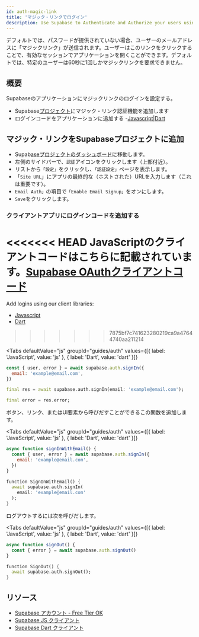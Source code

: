 ```yaml
---
id: auth-magic-link
title: 'マジック・リンクでログイン'
description: Use Supabase to Authenticate and Authorize your users using Magic Link.
---
```



デフォルトでは、パスワードが提供されていない場合、ユーザーのメールアドレスに「マジックリンク」が送信されます。ユーザーはこのリンクをクリックすることで、有効なセッションでアプリケーションを開くことができます。デフォルトでは、特定のユーザーは60秒に1回しかマジックリンクを要求できません。

## 概要

Supabaseのアプリケーションにマジックリンクのログインを設定する。

- Supabase[プロジェクト](https://app.supabase.io)にマジック・リンク認証機能を追加します
- ログインコードをアプリケーションに追加する -[Javascript](https://github.com/supabase/supabase-js)|[Dart](https://github.com/supabase/supabase-dart)

## マジック・リンクをSupabaseプロジェクトに追加

- Supab[aseプロジェクトのダッシュボード](https://app.supabase.io)に移動します。
- 左側のサイドバーで、`認証`アイコンをクリックします（上部付近）。
- リストから`「設定」`をクリックし、`「認証設定」`ページを表示します。
- 「`Site URL`」にアプリの最終的な（ホストされた）URLを入力します（これは重要です）。
- `Email Auth」`の項目で`「Enable Email Signup」`をオンにします。
- `Save`をクリックします。

### クライアントアプリにログインコードを追加する

<<<<<<< HEAD
JavaScriptのクライアントコードはこちらに記載されています。[Supabase OAuthクライアントコード](/docs/reference/javascript/auth-signin#sign-in-using-third-party-providers)
=======
Add logins using our client libraries:

- [Javascript](/docs/reference/javascript/auth-signin#sign-in-with-magic-link)
- [Dart](/docs/reference/dart/auth-signin#sign-in-with-magic-link)
>>>>>>> 7875bf7c741623280219ca9a47644740aa211214

<Tabs
  defaultValue="js"
  groupId="guides/auth"
  values={[{ label: 'JavaScript', value: 'js' }, { label: 'Dart', value: 'dart' }]}
>

<TabItem value="js">

```js
const { user, error } = await supabase.auth.signIn({
  email: 'example@email.com',
})
```

</TabItem>

<TabItem value="dart">

```dart
final res = await supabase.auth.signIn(email: 'example@email.com');

final error = res.error;
```

</TabItem>

</Tabs>

ボタン、リンク、またはUI要素から呼びだすことができるこの関数を追加します。

<Tabs
  defaultValue="js"
  groupId="guides/auth"
  values={[{ label: 'JavaScript', value: 'js' }, { label: 'Dart', value: 'dart' }]}
>

<TabItem value="js">

```js
async function signInWithEmail() {
  const { user, error } = await supabase.auth.signIn({
    email: 'example@email.com',
  })
}
```

</TabItem>

<TabItem value="dart">

```dart
function SignInWithEmail() {
  await supabase.auth.signIn(
    email: 'example@email.com'
  );
}
```

</TabItem>

</Tabs>

ログアウトするには次を呼びだします。

<Tabs
  defaultValue="js"
  groupId="guides/auth"
  values={[{ label: 'JavaScript', value: 'js' }, { label: 'Dart', value: 'dart' }]}
>

<TabItem value="js">

```js
async function signOut() {
  const { error } = await supabase.auth.signOut()
}
```

</TabItem>

<TabItem value="dart">

```dart
function SignOut() {
  await supabase.auth.signOut();
}
```

</TabItem>

</Tabs>

## リソース

- [Supabase アカウント - Free Tier OK](https://supabase.com)
- [Supabase JS クライアント](https://github.com/supabase/supabase-js)
- [Supabase Dart クライアント](https://github.com/supabase/supabase-dart)
